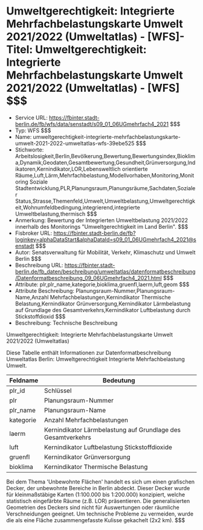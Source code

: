 # Umweltgerechtigkeit: Integrierte Mehrfachbelastungskarte Umwelt 2021/2022 (Umweltatlas) - [WFS]- Titel: Umweltgerechtigkeit: Integrierte Mehrfachbelastungskarte Umwelt 2021/2022 (Umweltatlas) - [WFS] $$$
- Service URL: https://fbinter.stadt-berlin.de/fb/wfs/data/senstadt/s09_01_06UGmehrfach4_2021 $$$
- Typ: WFS $$$
- Name: umweltgerechtigkeit-integrierte-mehrfachbelastungskarte-umwelt-2021-2022-umweltatlas-wfs-39ebe525 $$$
- Stichworte: Arbeitslosigkeit,Berlin,Bevölkerung,Bewertung,Bewertungsindex,Bioklima,Dynamik,Geodaten,Gesamtbewertung,Gesundheit,Grünversorgung,Indikatoren,Kernindikator,LOR,Lebensweltlich orientierte Räume,Luft,Lärm,Mehrfachbelastung,Modellvorhaben,Monitoring,Monitoring Soziale Stadtentwicklung,PLR,Planungsraum,Planungsräume,Sachdaten,Sozialer Status,Strasse,Themenfeld,Umwelt,Umweltbelastung,Umweltgerechtigkeit,Wohnumfeldbedingung,integrierend,integrierte Umweltbelastung,thermisch $$$
- Anmerkung: Bewertung der Integrierten Umweltbelastung 2021/2022 innerhalb des Monitorings "Umweltgerechtigkeit im Land Berlin". $$$
- Fisbroker URL: https://fbinter.stadt-berlin.de/fb?loginkey=alphaDataStart&alphaDataId=s09_01_06UGmehrfach4_2021@senstadt $$$
- Autor: Senatsverwaltung für Mobilität, Verkehr, Klimaschutz und Umwelt Berlin $$$
- Beschreibung URL: https://fbinter.stadt-berlin.de/fb_daten/beschreibung/umweltatlas/datenformatbeschreibung/Datenformatbeschreibung_09_06UGmehrfach4_2021.html $$$
- Attribute: plr,plr_name,kategorie,bioklima,gruenfl,laerm,luft,geom $$$
- Attribute Beschreibung: Planungsraum-Nummer,Planungsraum-Name,Anzahl Mehrfachbelastungen,Kernindikator Thermische Belastung,Kernindikator Grünversorgung,Kernindikator Lärmbelastung auf Grundlage des Gesamtverkehrs,Kernindikator Luftbelastung durch Stickstoffdioxid $$$
- Beschreibung: Technische Beschreibung 

Umweltgerechtigkeit: Integrierte Mehrfachbelastungskarte Umwelt 2021/2022 (Umweltatlas)

Diese Tabelle enthält Informationen zur Datenformatbeschreibung Umweltatlas Berlin: Umweltgerechtigkeit Integrierte Mehrfachbelastung Umwelt.

| Feldname  | Bedeutung                                                    |
| --------- | ------------------------------------------------------------ |
| plr\_id   | Schlüssel                                                    |
| plr       | Planungsraum-Nummer                                          |
| plr\_name | Planungsraum-Name                                            |
| kategorie | Anzahl Mehrfachbelastungen                                   |
| laerm     | Kernindikator Lärmbelastung auf Grundlage des Gesamtverkehrs |
| luft      | Kernindikator Luftbelastung Stickstoffdioxide                |
| gruenfl   | Kernindikator Grünversorgung                                 |
| bioklima  | Kernindikator Thermische Belastung                           |

Bei dem Thema 'Unbewohnte Flächen' handelt es sich um einen grafischen Decker, der unbewohnte Bereiche in Berlin abdeckt. Dieser Decker wurde für kleinmaßstäbige Karten (1:100.000 bis 1:200.000) konzipiert, welche statistisch eingefärbte Räume (z.B. LOR) präsentieren. Die generalisierten Geometrien des Deckers sind nicht für Auswertungen oder räumliche Verschneidungen geeignet. Um technische Probleme zu vermeiden, wurde die als eine Fläche zusammengefasste Kulisse gekachelt (2x2 km). $$$
